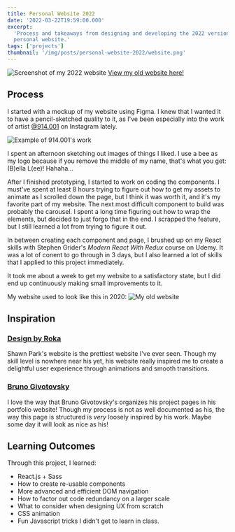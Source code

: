 ```yaml
---
title: Personal Website 2022
date: '2022-03-22T19:59:00.000'
excerpt:
  'Process and takeaways from designing and developing the 2022 version of my
  personal website.'
tags: ['projects']
thumbnail: '/img/posts/personal-website-2022/website.png'
---
```


![Screenshot of my 2022 website](/img/posts/personal-website-2022/website.png)
[View my old website here!](https://2022.bellalee.com)

## Process

I started with a mockup of my website using Figma. I knew that I wanted it to
have a pencil-sketched quality to it, as I've been especially into the work of
artist [@914.001](https://www.instagram.com/914.001/) on Instagram lately.

![Example of 914.001's work](/img/posts/personal-website-2022/914001.png)

I spent an afternoon sketching out images of things I liked. I use a bee as my
logo because if you remove the middle of my name, that's what you get: (B)ella
L(ee)! Hahaha...

After I finished prototyping, I started to work on coding the components. I
must've spent at least 8 hours trying to figure out how to get my assets to
animate as I scrolled down the page, but I think it was worth it, and it's my
favorite part of my website. The next most difficult component to build was
probably the carousel. I spent a long time figuring out how to wrap the
elements, but decided to just forgo that in the end. I scrapped the feature, but
I still learned a lot from trying to figure it out.

In between creating each component and page, I brushed up on my React skills
with Stephen Grider's _Modern React With Redux_ course on Udemy. It was a lot of
conent to go through in 3 days, but I also learned a lot of skills that I
applied to this project immediately.

It took me about a week to get my website to a satisfactory state, but I did end
up continuously making small improvements to it.

My website used to look like this in 2020:
![My old website](/img/posts/personal-website-2022/old-design.png)

## Inspiration

### [Design by Roka](https://www.designbyroka.com/)

Shawn Park's website is the prettiest website I've ever seen. Though my skill
level is nowhere near his yet, his website really inspired me to create a
delightful user experience through animations and smooth transitions.

### [Bruno Givotovsky](https://www.brunog.design/)

I love the way that Bruno Givotovsky's organizes his project pages in his
portfolio website! Though my process is not as well documented as his, the way
this page is structured is _very_ loosely inspired by his work. Maybe some day it
will look as nice as his!

## Learning Outcomes

Through this project, I learned:

- React.js + Sass
- How to create re-usable components
- More advanced and efficient DOM navigation
- How to factor out code redundancy on a larger scale
- What to consider when designing UX from scratch
- CSS animation
- Fun Javascript tricks I didn't get to learn in class.
